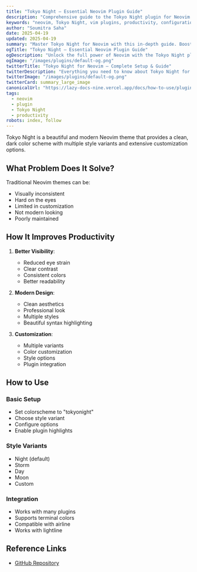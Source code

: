 ```yaml
---
title: "Tokyo Night – Essential Neovim Plugin Guide"
description: "Comprehensive guide to the Tokyo Night plugin for Neovim. Learn setup, features, and best practices to enhance your workflow."
keywords: "neovim, Tokyo Night, vim plugins, productivity, configuration"
author: "Soumitra Saha"
date: 2025-04-19
updated: 2025-04-19
summary: "Master Tokyo Night for Neovim with this in-depth guide. Boost your coding productivity and editor experience."
ogTitle: "Tokyo Night – Essential Neovim Plugin Guide"
ogDescription: "Unlock the full power of Neovim with the Tokyo Night plugin. Step-by-step instructions and expert tips."
ogImage: "/images/plugins/default-og.png"
twitterTitle: "Tokyo Night for Neovim – Complete Setup & Guide"
twitterDescription: "Everything you need to know about Tokyo Night for Neovim. Installation, configuration, and pro tips."
twitterImage: "/images/plugins/default-og.png"
twitterCard: summary_large_image
canonicalUrl: "https://lazy-docs-nine.vercel.app/docs/how-to-use/plugins/tokyonight"
tags:
  - neovim
  - plugin
  - Tokyo Night
  - productivity
robots: index, follow
---
```


Tokyo Night is a beautiful and modern Neovim theme that provides a clean, dark color scheme with multiple style variants and extensive customization options.

## What Problem Does It Solve?

Traditional Neovim themes can be:

- Visually inconsistent
- Hard on the eyes
- Limited in customization
- Not modern looking
- Poorly maintained

## How It Improves Productivity

1. **Better Visibility**:

   - Reduced eye strain
   - Clear contrast
   - Consistent colors
   - Better readability

2. **Modern Design**:

   - Clean aesthetics
   - Professional look
   - Multiple styles
   - Beautiful syntax highlighting

3. **Customization**:
   - Multiple variants
   - Color customization
   - Style options
   - Plugin integration

## How to Use

### Basic Setup

- Set colorscheme to "tokyonight"
- Choose style variant
- Configure options
- Enable plugin highlights

### Style Variants

- Night (default)
- Storm
- Day
- Moon
- Custom

### Integration

- Works with many plugins
- Supports terminal colors
- Compatible with airline
- Works with lightline

## Reference Links

- [GitHub Repository](https://github.com/folke/tokyonight.nvim)
